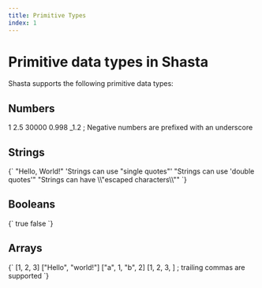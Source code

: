 ```yaml
---
title: Primitive Types
index: 1
---
```



# Primitive data types in Shasta

Shasta supports the following primitive data types:

## Numbers

<CodeBlock language="shasta">

1
2.5
30000
0.998
\_1.2 ; Negative numbers are prefixed with an underscore

</CodeBlock>

## Strings

<CodeBlock language="shasta">
  {`
"Hello, World!"
'Strings can use "single quotes"'
"Strings can use 'double quotes'"
"Strings can have \\"escaped characters\\""
`}
</CodeBlock>

## Booleans

<CodeBlock language="shasta">
  {`
true
false
`}
</CodeBlock>

## Arrays

<CodeBlock language="shasta">
  {`
[1, 2, 3]
["Hello", "world!"]
["a", 1, "b", 2]
[1, 2, 3, ] ; trailing commas are supported
`}
</CodeBlock>
